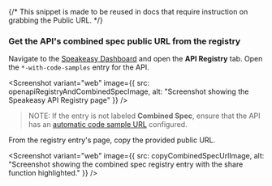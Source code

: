 {/* This snippet is made to be reused in docs that require instruction on grabbing the Public URL. */}


### Get the API's combined spec public URL from the registry

Navigate to the [Speakeasy Dashboard](https://app.speakeasy.com) and open the **API Registry** tab. Open the `*-with-code-samples` entry for the API.

<Screenshot 
  variant="web"
  image={{
    src: openapiRegistryAndCombinedSpecImage,
    alt: "Screenshot showing the Speakeasy API Registry page"
  }}
/>

> NOTE: If the entry is not labeled **Combined Spec**, ensure that the API
> has an [automatic code sample
> URL](/docs/code-samples/automated-code-sample-urls) configured.

From the registry entry's page, copy the provided public URL.

<Screenshot 
  variant="web"
  image={{
    src: copyCombinedSpecUrlImage,
    alt: "Screenshot showing the combined spec registry entry with the share function highlighted."
  }}
/>
